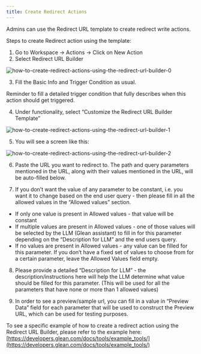 ```yaml
---
title: Create Redirect Actions
---
```


Admins can use the Redirect URL template to create redirect write actions.

Steps to create Redirect action using the template:

1. Go to Workspace -> Actions -> Click on New Action
2. Select Redirect URL Builder

![how-to-create-redirect-actions-using-the-redirect-url-builder-0](/images/administration/redirect-actions-0.png)

3. Fill the Basic Info and Trigger Condition as usual.

Reminder to fill a detailed trigger condition that fully describes when this action should get triggered.

4. Under functionality, select “Customize the Redirect URL Builder Template”

![how-to-create-redirect-actions-using-the-redirect-url-builder-1](/images/administration/redirect-actions-1.png)

5. You will see a screen like this:

![how-to-create-redirect-actions-using-the-redirect-url-builder-2](/images/administration/redirect-actions-2.png)

6. Paste the URL you want to redirect to. The path and query parameters mentioned in the URL, along with their values mentioned in the URL, will be auto-filled below.

7. If you don’t want the value of any parameter to be constant, i.e. you want it to change based on the end user query - then please fill in all the allowed values in the “Allowed values” section.

* If only one value is present in Allowed values - that value will be constant
* If multiple values are present in Allowed values - one of those values will be selected by the LLM (Glean assistant) to fill in for this parameter depending on the “Description for LLM” and the end users query.
* If no values are present in Allowed values - any value can be filled for this parameter. If you don’t have a fixed set of values to choose from for a certain parameter, leave the Allowed Values field empty.

8. Please provide a detailed “Description for LLM” - the description/instructions here will help the LLM determine what value should be filled for this parameter. (This will be used for all the parameters that have none or more than 1 allowed values)

9. In order to see a preview/sample url, you can fill in a value in “Preview Data” field for each parameter that will be used to construct the Preview URL, which can be used for testing purposes.

To see a specific example of how to create a redirect action using the Redirect URL Builder, please refer to the example here: [https://developers.glean.com/docs/tools/example_tools/](https://developers.glean.com/docs/tools/example_tools/)
